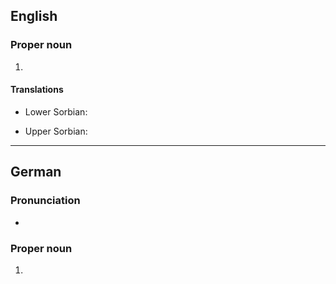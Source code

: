 ==English==
{{wikipedia}}

===Proper noun===
{{en-proper noun}}

# {{place|en|independent city|s/Saxony|c/Germany}}

====Translations====
{{trans-top|city}}
* Lower Sorbian: {{t|dsb|Wórjejce}}
{{trans-mid}}
* Upper Sorbian: {{t|hsb|Wojerecy}}
{{trans-bottom}}

----

==German==
{{wikipedia|lang=de}}

===Pronunciation===
* {{audio|de|De-Hoyerswerda.ogg|Audio}}

===Proper noun===
{{de-proper noun|old=1}}

# {{place|de|independent city|s/Saxony|c/Germany|t1=Hoyerswerda}}